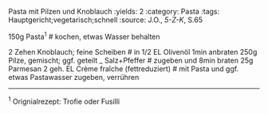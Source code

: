 Pasta mit Pilzen und Knoblauch
:yields: 2
:category: Pasta
:tags: Hauptgericht;vegetarisch;schnell
:source: J.O., _5-Z-K_, S.65

150g Pasta^1^
# kochen, etwas Wasser behalten

2 Zehen Knoblauch; feine Scheiben
# in 1/2 EL Olivenöl 1min anbraten
250g Pilze, gemischt; ggf. geteilt
_ Salz+Pfeffer
# zugeben und 8min braten
25g Parmesan
2 geh. EL Crème fraîche (fettreduziert)
# mit Pasta und ggf. etwas Pastawasser zugeben, verrühren

---
^1^ Orignialrezept: Trofie oder Fusilli
